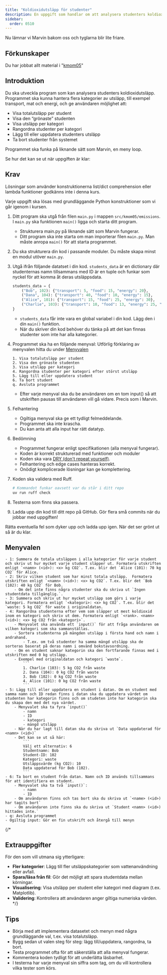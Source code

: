 ```yaml
---
title: "Koldioxidutsläpp för studenter"
description: En uppgift som handlar om att analysera studenters koldioxidutsläpp med hjälp av Tuple och Dictionary.
sidebar:
  order: 0510
---
```




Nu lämnar vi Marvin bakom oss och tyglarna blir lite friare.

## Förkunskaper

Du har jobbat allt material i "[kmom05](/website/kmom/kmom05)" 

## Introduktion

Du ska utveckla program som kan analysera studenters koldioxidutsläpp. Programmet ska kunna hantera flera kategorier av utsläpp, till exempel transport, mat och energi, och ge användaren möjlighet att:

* Visa totalutsläpp per student
* Visa den “grönaste” studenten
* Visa utsläpp per kategori
* Rangordna studenter per kategori
* Lägg till eller uppdatera studenters utsläpp
* Ta bort studenter från systemet

Programmet ska funka på liknande sätt som Marvin, en meny loop.

Se hur det kan se ut när uppgiften är klar:

<YouTube
    id="8xJyyYdvk4k"
    title="Klar uppgift."
/>


## Krav


Lösningar som använder konstruktionerna list/dict comprehension eller lambda funktioner godkänns inte i denna kurs.

Varje uppgift ska lösas med grundläggande Python konstruktioner som vi går igenom i kursen.

1. Ditt program ska utgå från filen `main.py` i mappen `src/kmom05/emissions`. I `main.py` ska funktionen `main()` ligga och starta ditt program.
    - Strukturera main.py på liknande sätt som Marvin fungerar.
    - Ditt program ska inte starta om man importerar filen `main.py`. Man måste anropa `main()` för att starta programmet.

1. Du ska strukturera din kod i passande moduler. Du måste skapa minst en modul utöver `main.py`.

1. Utgå ifrån följande datatset i din kod. `students_data` är en dictionary där studenternas namn tillsammans med ID är en tuple och funkar som nyckel för att komma åt deras utsläppsdata.
    ```python
    students_data = {
        ("Bob", 102): {"transport": 5, "food": 15, "energy": 20},
        ("Dana", 104): {"transport": 40, "food": 10, "energy": 15},
        ("Alice", 101): {"transport": 15, "food": 25, "energy": 30},
        ("Charlie", 103): {"transport": 10, "food": 13, "energy": 25, "waste": 5},
    }
    ```
    - `students_data` får inte vara en global variabel i din kod. Lägg den i din `main()` funktion.
    - När du skriver din kod behöver du tänka på att det kan finnas studenter som inte har alla kategorier.

1. Programmet ska ha en följande menyval: Utförlig förklaring av menyvalen hitta du under [Menyvalen](#menyvalen)

    ```
    1. Visa totalutsläpp per student
    2. Visa den grönaste studenten
    3. Visa utsläpp per kategori
    4. Rangordna studenter per kategori efter störst utsläpp
    5. Lägg till eller uppdatera student
    6. Ta bort student  
    q. Avsluta programmet
    ```
    - Efter varje menyval ska du be användaren om en tom input() så att utskriften pausas till användaren vill gå vidare. Precis som i Marvin.

1. Felhantering
    - Ogiltiga menyval ska ge ett tydligt felmeddelande.
    - Programmet ska inte krascha.
    - Du kan anta att alla input har rätt datatyp.


1. Bedömning

    - Programmet fungerar enligt specifikationen (alla menyval fungerar).
    - Koden är korrekt strukturerad med funktioner och moduler
    - Koden ska vara [DRY (don't repeat yourself)](https://en.wikipedia.org/wiki/Don%27t_repeat_yourself).
    - Felhantering och edge cases hanteras korrekt.
    - Onödigt komplicerade lösningar kan ge komplettering.


1. Koden ska validera med Ruff.

    ```bash
    # Kommandot funkar oavsett var du står i ditt repo
    uv run ruff check
    ```

1. Testerna som finns ska passera.


1. Ladda upp din kod till ditt repo på GitHub. Gör flera små commits när du jobbar med uppgiften!


Rätta eventuella fel som dyker upp och ladda upp igen. När det ser grönt ut så är du klar.


## Menyvalen

    - 1: Summera de totala utsläppen i alla kategorier för varje student och skriv ut hur mycket varje student släpper ut. Formatera utskriften enligt `<namn> (<id>): <x> kg CO2`. T.ex. blir det `Alice (101): 70 kg CO2` för Alice.
    - 2: Skriv vilken student som har minst totala utsläpp.  Formatera utskriften enligt `<namn> (<id>): <x> kg CO2`. T.ex. blir det `Bob (102): 40 kg CO2` för Bob.
        - Om det inte finns några studenter ska du skriva ut `Ingen studentdata tillgänglig.`.
    - 3: Summera och skriv ut hur mycket utsläpp som görs i varje kategori. Formatera enligt `<kategori>: <x> kg CO2`. T.ex. blir det `waste: 5 kg CO2` för waste i originaldatan.
    - 4: Rangordna studenterna efter vem som släpper ut mest koldioxid inom en kategori och skriv ut dem. Formatera enligt `<rank>. <namn> (<id>): <x> kg CO2 från <kategori>`.
        - Menyvalet ska använda ett `input()` för att fråga användaren om vilken kategori som ska sammanställas.
        - Sortera studenterna på mängden utsläpp i första hand och namn i andrahand.
            - T.ex. om två studenter ha samma mängd utsläpp ska de sorteras baserat på deras namn i omvänd bokstavsordning.
        - Om en student saknar kategorin ska den fortfarande finnas med i utskriften med 0 kg utsläpp.
        - Exempel med originaldatan och kategori `waste`.
            ```
            1. Charlie (103): 5 kg CO2 från waste
            2. Dana (104): 0 kg CO2 från waste
            3. Bob (102): 0 kg CO2 från waste
            4. Alice (101): 0 kg CO2 från waste
            ```
    - 5: Lägg till eller uppdatera en student i datan. Om en student med samma namn och ID redan finns i datan ska du uppdatera värdet om studenten har kategorin finns och om studeten inte har kategorin ska du skapa den med det nya värdet.
        - Menyvalet ska ta fyra `input()`
            - namn
            - ID
            - kategori
            - mängd utsläpp
        - När du har lagt till datan ska du skriva ut `Data uppdaterad för <namn> (<id>)`
        - Det kan se ut så här:
            ```
            Välj ett alternativ: 6
            Studentnamn: Bob
            Student-ID: 102
            Kategori: waste
            Utsläppsvärde (kg CO2): 10
            Data uppdaterad för Bob (102).
            ```
    - 6: Ta bort en student från datan. Namn och ID används tillsammans för att identifiera en student.
        - Menyvalet ska ta två `input()`:
            - namn
            - ID
        - Om användaren finns och tas bort ska du skriva ut `<name> (<id>) har tagits bort`
        - Om användaren inte finns ska du skriva ut `Student <namn> (<id>) hittades inte.`
    - q: Avsluta programmet
    - Ogiltig input: Gör en fin utskrift och återgå till menyn



{/* 

## Extrauppgifter

För den som vill utmana sig ytterligare:

* **Fler kategorier**: Lägg till fler utsläppskategorier som vattenanvändning eller avfall.
* **Spara/läsa från fil**: Gör det möjligt att spara studentdata mellan körningar.
* **Visualisering**: Visa utsläpp per student eller kategori med diagram (t.ex. Matplotlib).
* **Validering**: Kontrollera att användaren anger giltiga numeriska värden. */}


## Tips

* Börja med att implementera datasetet och menyn med några grundläggande val, t.ex. visa totalutsläpp.
* Bygg sedan ut valen steg för steg: lägg till/uppdatera, rangordna, ta bort.
* Testa programmet ofta för att säkerställa att alla menyval fungerar.
* Kommentera koden tydligt för att underlätta läsbarhet.
* I testerna har varje menyval sin siffra som tag, om du vill kontrollera vilka tester som körs.

